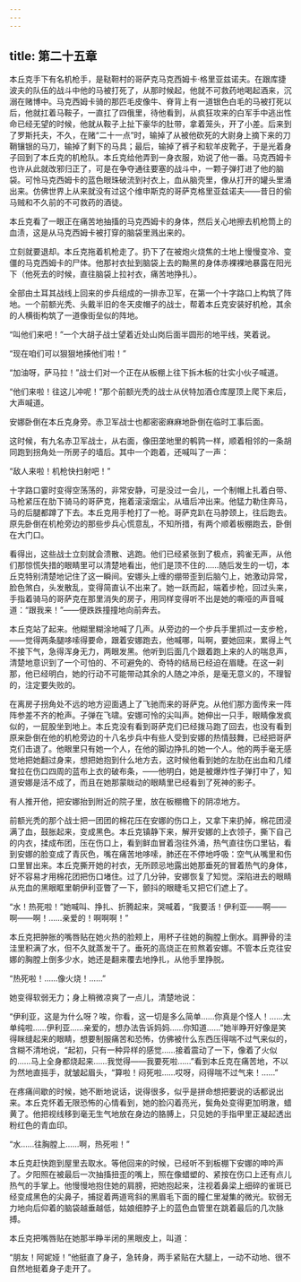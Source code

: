 ```yaml
---
---
---
```

title: 第二十五章
---




本丘克手下有名机枪手，是鞑靼村的哥萨克马克西姆卡·格里亚兹诺夫。在跟库捷波夫的队伍的战斗中他的马被打死了，从那时候起，他就不可救药地喝起酒来，沉溺在赌博中。马克西姆卡骑的那匹毛皮像牛、脊背上有一道银色白毛的马被打死以后，他就扛着马鞍子，一直扛了四俄里，待他看到，从疯狂攻来的白军手中逃出性命已经无望的时候，他就从鞍子上扯下豪华的肚带，拿着笼头，开了小差。后来到了罗斯托夫，不久，在赌“二十一点”时，输掉了从被他砍死的大尉身上摘下来的刀鞘镶银的马刀，输掉了剩下的马具；最后，输掉了裤子和软羊皮靴子，于是光着身子回到了本丘克的机枪队。本丘克给他弄到一身衣服，劝说了他一番。马克西姆卡也许从此就改邪归正了，可是在争夺通往要塞的战斗中，一颗子弹打进了他的脑袋。可怜马克西姆卡的蓝色眼珠破流到衬衣上，血从脑壳里，像从打开的罐头里涌出来。仿佛世界上从来就没有过这个维申斯克的哥萨克格里亚兹诺夫——昔日的偷马贼和不久前的不可救药的酒徒。

本丘克看了一眼正在痛苦地抽搐的马克西姆卡的身体，然后关心地擦去机枪筒上的血渍，这是从马克西姆卡被打穿的脑袋里溅出来的。

立刻就要退却。本丘克拖着机枪走了。扔下了在被炮火烧焦的土地上慢慢变冷、变僵的马克西姆卡的尸体。他那衬衣扯到脑袋上去的黝黑的身体赤裸裸地暴露在阳光下（他死去的时候，直往脑袋上拉衬衣，痛苦地挣扎）。

全部由土耳其战线上回来的步兵组成的一排赤卫军，在第一个十字路口上构筑了阵地。一个前额光秃、头戴半旧的冬天皮帽子的战士，帮着本丘克安装好机枪，其余的人横街构筑了一道像街垒似的阵地。

“叫他们来吧！”一个大胡子战士望着近处山岗后面半圆形的地平线，笑着说。

“现在咱们可以狠狠地揍他们啦！”

“加油呀，萨马拉！”战士们对一个正在从板棚上往下拆木板的壮实小伙子喊道。

“他们来啦！往这儿冲呢！”那个前额光秃的战士从伏特加酒仓库屋顶上爬下来后，大声喊道。

安娜卧倒在本丘克身旁。赤卫军战士也都密密麻麻地卧倒在临时工事后面。

这时候，有九名赤卫军战士，从右面，像田垄地里的鹌鹑一样，顺着相邻的一条胡同跑到拐角处一所房子的墙后。其中一个跑着，还喊叫了一声：

“敌人来啦！机枪快扫射吧！”

十字路口霎时变得空荡荡的，非常安静，可是没过一会儿，一个制帽上扎着白带、马枪紧压在肋下骑马的哥萨克，拖着滚滚烟尘，从墙后冲出来。他猛力勒住奔马，马的后腿都蹲了下去。本丘克用手枪打了一枪。哥萨克趴在马脖颈上，往后跑去。原先卧倒在机枪旁边的那些步兵心慌意乱，不知所措，有两个顺着板棚跑去，卧倒在大门口。

看得出，这些战士立刻就会溃散、逃跑。他们已经紧张到了极点，鸦雀无声，从他们那惊慌失措的眼睛里可以清楚地看出，他们是顶不住的……随后发生的一切，本丘克特别清楚地记住了这一瞬间。安娜头上缠的绷带歪到后脑勺上，她激动异常，脸色煞白，头发散乱，变得简直认不出来了。她一跃而起，端着步枪，回过头来，手指着骑马的哥萨克在那里消失的房子，用同样变得听不出是她的嘶哑的声音喊道：“跟我来！”——便跌跌撞撞地向前奔去。

本丘克站了起来。他糊里糊涂地喊了几声。从旁边的一个步兵手里抓过一支步枪，——觉得两条腿哆嗦得要命，跟着安娜跑去，他喊哪，叫啊，要她回来，累得上气不接下气，急得浑身无力，两眼发黑。他听到后面几个跟着跑上来的人的喘息声，清楚地意识到了一个可怕的、不可避免的、奇特的结局已经迫在眉睫。在这一刹那，他已经明白，她的行动不可能带动其余的人随之冲杀，是毫无意义的，不理智的，注定要失败的。

在离房子拐角处不远的地方迎面遇上了飞驰而来的哥萨克。从他们那方面传来一阵阵参差不齐的枪声。子弹在飞啸。安娜可怜的尖叫声。她伸出一只手，眼睛像发疯似的，一屁股坐到地上。本丘克没有看到哥萨克们已经拨马跑了回去，也没有看到原来卧倒在他的机枪旁边的十八名步兵中有些人受到安娜的热情鼓舞，已经把哥萨克们击退了。他眼里只有她一个人，在他的脚边挣扎的她一个人。他的两手毫无感觉地把她翻过身来，想把她抱到什么地方去，这时候他看到她的左肋在出血和几缕耷拉在伤口四周的蓝布上衣的破布条，——他明白，她是被爆炸性子弹打中了，知道安娜是活不成了，而且在她那蒙眬动的眼睛里已经看到了死神的影子。

有人推开他，把安娜抬到附近的院子里，放在板棚檐下的阴凉地方。

前额光秃的那个战士把一团团的棉花压在安娜的伤口上，又拿下来扔掉，棉花团浸满了血，鼓胀起来，变成黑色。本丘克镇静下来，解开安娜的上衣领子，撕下自己的内衣，揉成布团，压在伤口上，看到鲜血冒着泡往外涌，热气直往伤口里钻，看到安娜的脸变成了青灰色，嘴在痛苦地哆嗦，肺还在不停地呼吸：空气从嘴里和伤口里冒出来。本丘克撕开她的衬衣，无所顾忌地露出她那垂死的冒着热气的身体，好不容易才用棉花团把伤口堵住。过了几分钟，安娜恢复了知觉。深陷进去的眼睛从充血的黑眼眶里朝伊利亚瞥了一下，颤抖的眼睫毛又把它们遮上了。

“水！热死啦！”她喊叫、挣扎、折腾起来，哭喊着，“我要活！伊利亚——啊——啊——啊！……亲爱的！啊啊啊！”

本丘克把肿胀的嘴唇贴在她火热的脸颊上，用杯子往她的胸膛上倒水。肩胛骨的洼洼里积满了水，但不久就蒸发干了。垂死的高烧正在煎熬着安娜。不管本丘克往安娜的胸膛上倒多少水，她还是翻来覆去地挣扎，从他手里挣脱。

“热死啦！……像火烧！……”

她变得软弱无力；身上稍微凉爽了一点儿，清楚地说：

“伊利亚，这是为什么呀？唉，你看，这一切是多么简单……你真是个怪人！……太单纯啦……伊利亚……亲爱的，想办法告诉妈妈……你知道……”她半睁开好像是笑得眯缝起来的眼睛，想要制服痛苦和恐怖，仿佛被什么东西压得喘不过气来似的，含糊不清地说，“起初，只有一种异样的感觉……接着震动了一下，像着了火似的……马上全身都烧起来……我觉得——我要死啦……”看到本丘克在痛苦地，不以为然地直摇手，就皱起眉头，“算啦！闷死啦……哎呀，闷得喘不过气来！……”

在疼痛间歇的时候，她不断地说话，说得很多，似乎是拼命想把要说的话都说出来。本丘克怀着无限恐怖的心情看到，她的脸闪着亮光，鬓角处变得更加明澈，蜡黄了。他把视线移到毫无生气地放在身边的胳膊上，只见她的手指甲里正凝起透出粉红色的青血印。

“水……往胸膛上……啊，热死啦！”

本丘克赶快跑到屋里去取水。等他回来的时候，已经听不到板棚下安娜的呻吟声了。夕阳照在被最后一次抽搐扭歪的嘴上，照在像蜡塑的、紧按在伤口上还有点儿热气的手掌上。他慢慢地抱住她的肩膀，把她抱起来，注视着鼻梁上细碎的雀斑已经变成黑色的尖鼻子，捕捉着两道弯斜的黑眉毛下面的瞳仁里凝集的微光。软弱无力地向后仰着的脑袋越垂越低，姑娘细脖子上的蓝色血管里在跳着最后的几次脉搏。

本丘克把嘴唇贴在她那半睁半闭的黑眼皮上，叫道：

“朋友！阿妮娅！”他挺直了身子，急转身，两手紧贴在大腿上，一动不动地、很不自然地挺着身子走开了。